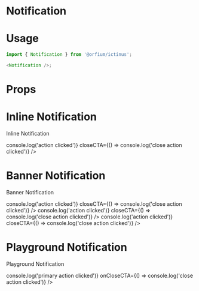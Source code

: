 
<Meta title="Design System/Notification" component={Notification} />

# Notification

# Usage

```js
import { Notification } from '@orfium/ictinus';

<Notification />;
```

# Props

<Props of={Notification} />

# Inline Notification

Inline Notification

<Preview>
  <Story name="Inline Notifiction" parameters={{ decorators: [withKnobs] }}>
    <PresentComponent name="" width={1024}>
      <Notification
        withFilling={boolean('withFilling', false)}
        withIcon={boolean('icon', true)}
        message={text('info', 'This is the info')}
        type={select('type', ['success', 'error', 'info', 'warning'], 'success')}
        variant="inline"
        primaryCTALabel={text('primaryCTALabel', 'Action')}
        primaryCTA={() => console.log('action clicked')}
        closeCTA={() => console.log('close action clicked')}
      />
    </PresentComponent>
  </Story>
</Preview>

# Banner Notification

Banner Notification

<Preview>
  <Story name="Banner Notifiction" parameters={{ decorators: [withKnobs] }}>
    <PresentComponent name="" width={1024}>
      <BannersContainer
        top={boolean('top', true)}
        bottom={boolean('bottom', false)}
        left={boolean('left', true)}
        right={boolean('right', false)}
      >
        <Notification
          withFilling={boolean('withFilling', false)}
          withIcon={boolean('icon', true)}
          title={text('title', 'This is the heading:')}
          message={text('info', 'This is the info')}
          type={select('type', ['success', 'error', 'info', 'warning'], 'success')}
          variant="banner"
          primaryCTALabel={text('primaryCTALabel', 'Action')}
          primaryCTA={() => console.log('action clicked')}
          closeCTA={() => console.log('close action clicked')}
        />
        <Notification
          withFilling={boolean('withFilling', false)}
          withIcon={boolean('icon', true)}
          title={text('title', 'This is the heading:')}
          message={text('info', 'This is the info')}
          type={select('type', ['success', 'error', 'info', 'warning'], 'success')}
          variant="banner"
          primaryCTALabel={text('primaryCTALabel', 'Action')}
          primaryCTA={() => console.log('action clicked')}
          closeCTA={() => console.log('close action clicked')}
        />
        <Notification
          withFilling={boolean('withFilling', false)}
          withIcon={boolean('icon', true)}
          title={text('title', 'This is the heading:')}
          message={text('info', 'This is the info')}
          type={select('type', ['success', 'error', 'info', 'warning'], 'success')}
          variant="banner"
          primaryCTALabel={text('primaryCTALabel', 'Action')}
          primaryCTA={() => console.log('action clicked')}
          closeCTA={() => console.log('close action clicked')}
        />
      </BannersContainer>
    </PresentComponent>
  </Story>
</Preview>

# Playground Notification

Playground Notification

<Preview>
  <Story name="Playground Notifiction" parameters={{ decorators: [withKnobs] }}>
    <PresentComponent name="" width={600}>
      <Notification
        withFilling={boolean('withFilling', false)}
        withIcon={boolean('icon', true)}
        title={text('title', 'This is the heading:')}
        message={text('info', 'This is the info')}
        type={select('type', ['success', 'error', 'info', 'wanring'], 'success')}
        variant={select('variant', ['inline', 'banner', 'modal', 'toast'], 'inline')}
        primaryCTALabel={text('primaryCTALabel', 'Action')}
        primaryCTA={() => console.log('primary action clicked')}
        onCloseCTA={() => console.log('close action clicked')}
      />
    </PresentComponent>
  </Story>
</Preview>
